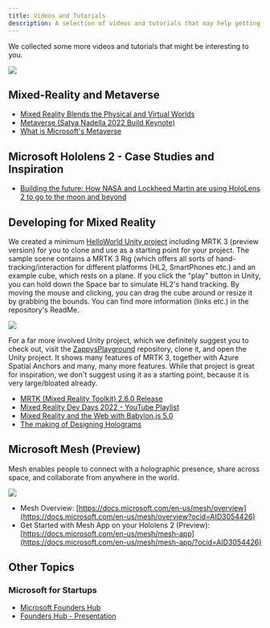 ```yaml
---
title: Videos and Tutorials
description: A selection of videos and tutorials that may help getting you started
---
```


<PageDescription>

We collected some more videos and tutorials that might be interesting to you.

</PageDescription>

![](https://docs.microsoft.com/en-us/windows/mixed-reality/discover/images/designing-holograms/demo-room.gif?ocid=AID3054426)

## Mixed-Reality and Metaverse

- [Mixed Reality Blends the Physical and Virtual Worlds](https://youtu.be/_xpI0JosYUk)
- [Metaverse (Satya Nadella 2022 Build Keynote)](https://youtu.be/rnJHHamrflw)
- [What is Microsoft's Metaverse](https://www.youtube.com/watch?v=Qw6UCwCt4bE)

## Microsoft Hololens 2 - Case Studies and Inspiration

- [Building the future: How NASA and Lockheed Martin are using HoloLens 2 to go to the moon and beyond](https://youtu.be/Chk489dEgVc)


## Developing for Mixed Reality

We created a minimum [HelloWorld Unity project](https://github.com/EricVoll/MRTK_HelloWorld) including MRTK 3 (preview version) for you to clone and use as a starting point for your project. The sample scene contains a MRTK 3 Rig (which offers all sorts of hand-tracking/interaction for different platforms (HL2, SmartPhones etc.) and an example cube, which rests on a plane. If you click the "play" button in Unity, you can hold down the Space bar to simulate HL2's hand tracking. By moving the mouse and clicking, you can drag the cube around or resize it by grabbing the bounds. You can find more information (links etc.) in the repository's ReadMe.

![](https://i.ibb.co/Hn66c79/Screenshot-2022-09-14-151807.png)

For a far more involved Unity project, which we definitely suggest you to check out, visit the [ZappysPlayground](https://github.com/microsoft/ZappysPlayground) repository, clone it, and open the Unity project. It shows many features of MRTK 3, together with Azure Spatial Anchors and many, many more features. While that project is great for inspiration, we don't suggest using it as a starting point, because it is very large/bloated already.

- [MRTK (Mixed Reality Toolkit) 2.6.0 Release](https://youtu.be/qfONlUCSWdg)
- [Mixed Reality Dev Days 2022 - YouTube Playlist](https://youtube.com/playlist?list=PLlrxD0HtieHhkPlibqfQf1pGvM0vLNPpL)
- [Mixed Reality and the Web with Babylon.js 5.0](https://www.youtube.com/watch?v=cMrIvPrkB0Y&list=PLlrxD0HtieHhkPlibqfQf1pGvM0vLNPpL&index=22)
- [The making of Designing Holograms](https://docs.microsoft.com/en-us/windows/mixed-reality/discover/designing-holograms?ocid=AID3054426)

## Microsoft Mesh (Preview)

Mesh enables people to connect with a holographic presence, share across space,
and collaborate from anywhere in the world.

![](https://docs.microsoft.com/en-us/mesh/media/holographic-collab.png?ocid=AID3054426)

- Mesh Overview: [https://docs.microsoft.com/en-us/mesh/overview](https://docs.microsoft.com/en-us/mesh/overview?ocid=AID3054426)
- Get Started with Mesh App on your Hololens 2 (Preview): [https://docs.microsoft.com/en-us/mesh/mesh-app](https://docs.microsoft.com/en-us/mesh/mesh-app/?ocid=AID3054426)

## Other Topics

### Microsoft for Startups

- [Microsoft Founders Hub](https://aka.ms/Startups/FoundersHub)
- [Founders Hub - Presentation](https://www.youtube.com/watch?v=NBeZT2acsuk)
